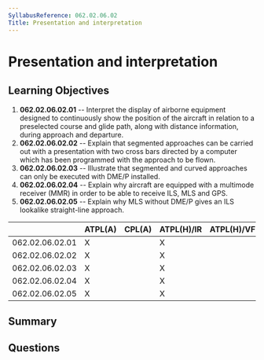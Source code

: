 ```yaml
---
SyllabusReference: 062.02.06.02
Title: Presentation and interpretation
---
```


# Presentation and interpretation

## Learning Objectives

1. **062.02.06.02.01** -- Interpret the display of airborne equipment designed to
   continuously show the position of the aircraft in relation to a preselected
   course and glide path, along with distance information, during approach and
   departure.
2. **062.02.06.02.02** -- Explain that segmented approaches can be carried out
   with a presentation with two cross bars directed by a computer which has been
   programmed with the approach to be flown.
3. **062.02.06.02.03** -- Illustrate that segmented and curved approaches can only
   be executed with DME/P installed.
4. **062.02.06.02.04** -- Explain why aircraft are equipped with a multimode
   receiver (MMR) in order to be able to receive ILS, MLS and GPS.
5. **062.02.06.02.05** -- Explain why MLS without DME/P gives an ILS lookalike
   straight-line approach.

|                 | ATPL(A) | CPL(A) | ATPL(H)/IR | ATPL(H)/VFR | CPL(H) | IR  | CBIR(A) |
| --------------- | ------- | ------ | ---------- | ----------- | ------ | --- | ------- |
| 062.02.06.02.01 | X       |        | X          |             |        | X   |         |
| 062.02.06.02.02 | X       |        | X          |             |        | X   |         |
| 062.02.06.02.03 | X       |        | X          |             |        | X   |         |
| 062.02.06.02.04 | X       |        | X          |             |        | X   |         |
| 062.02.06.02.05 | X       |        | X          |             |        | X   |         |

## Summary

## Questions
